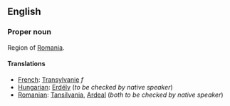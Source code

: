 ==English==

===Proper noun===

Region of [[Romania]].

====Translations====

*[[French]]: [[Transylvanie]] ''f''
*[[Hungarian]]: [[Erdély]] (''to be checked by native speaker'')
*[[Romanian]]: [[Tansilvania]], [[Ardeal]] (''both to be checked by native speaker'')